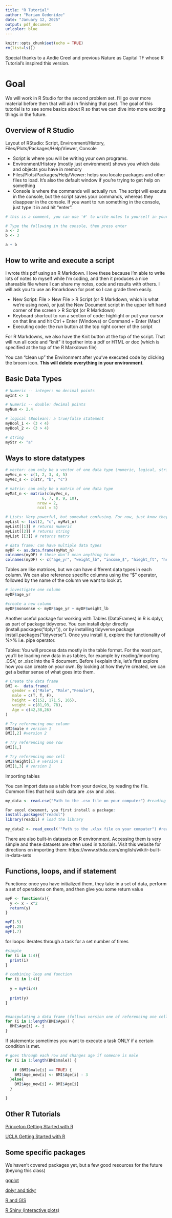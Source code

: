 ```yaml
---
title: "R Tutorial"
author: "Mariam Gedenidze"
date: "January 12, 2025"
output: pdf_document
urlcolor: blue
---
```


```r
knitr::opts_chunk$set(echo = TRUE)
rm(list=ls())
```
Special thanks to a Andie Creel and previous Nature as Capital TF whose R Tutorial's inspired this version.


# Goal
We will work in R Studio for the second problem set. I'll go over more material before then that will aid in finishing that pset. The goal of this tutorial is to see some basics about R so that we can dive into more exciting things in the future. 

## Overview of R Studio 
Layout of RStudio: Script, Environment/History, Files/Plots/Packages/Help/Viewer, Console

- Script is where you will be writing your own programs.
- Environment/History (mostly just environment) shows you which data and objects you have in memory
- Files/Plots/Packages/Help/Viewer: helps you locate packages and other files to load. It’s also the default window if you’re trying to get help on something
- Console is where the commands will actually run. The script will execute in the console, but the script saves your commands, whereas they disappear in the console. If you want to run something in the console, just type it in and hit “enter”. 

```r
# this is a comment, you can use '#' to write notes to yourself in your code 

# Type the following in the console, then press enter 
a <- 2
b <- 3

a + b

```


## How to write and execute a script

I wrote this pdf using an R Markdown. I love these because I'm able to write lots of notes to myself while I'm coding, and then it produces a nice shareable file where I can share my notes, code and results with others. I will ask you to use an Rmarkdown for pset so I can grade them easily.

- New Script: File > New File > R Script (or R Markdown, which is what we're using now), or just the New Document script in the upper left hand corner of the screen > R Script (or R Markdown)
-	Keyboard shortcut to run a section of code: highlight or put your cursor on that line and hit Ctrl + Enter (Windows) or Command + Enter (Mac)
- Executing code: the run button at the top right corner of the script 

For R Markdowns, we also have the Knit button at the top of the script. That will run all code and "knit" it together into a pdf or HTML or doc (which is specified at the top of the R Markdown file)


You can "clean up" the Environment after you've executed code by clicking the broom icon. **This will delete everything in your environment**.

## Basic Data Types

```r
# Numeric -- integer: no decimal points
myInt <- 1

# Numeric -- double: decimal points
myNum <- 2.4

# logical (Boolean): a true/false statement
myBool_1 <- (3 < 4)
myBool_2 <- (3 > 4)

# string 
myStr <- "a"

```

## Ways to store datatypes 

```r
# vector: can only be a vector of one data type (numeric, logical, string)
myVec_n <- c(1, 2, 3, 4, 5)
myVec_s <- c(str, "b", "c")

# matrix: can only be a matrix of one data type
myMat_n <- matrix(c(myVec_n, 
                6, 7, 8, 9, 10), 
              nrow = 2, 
              ncol = 5)

# Lists: Very powerful, but somewhat confusing. For now, just know they exist
myList <- list(2, "c", myMat_n)
myList[[1]] # returns numeric 
myList[[2]] # returns string
myList [[3]] # returns matrx

# data frame: can have multiple data types  
myDF <- as.data.frame(myMat_n)
colnames(myDF) # these don't mean anything to me 
colnames(myDF) <- c("age_yr", "weight_lb", "income_$", "hieght_ft", "height_in")

```

Tables are like matrices, but we can have different data types in each column. We can also reference specific columns using the “$” operator, followed by the name of the column we want to look at.

```r
# investigate one column 
myDF$age_yr

#create a new column 
myDF$nonsense <- myDF$age_yr + myDF$weight_lb

```

Another useful package for working with Tables (DataFrames) in R is dplyr, as part of package tidyverse. You can install dplyr directly (install.packages("dplyr")), or by installing tidyverse package install.packages("tidyverse").
Once you install it, explore the functionality of %>% i.e. pipe operator.

Tables:
You will process data mostly in the table format. For the most part, you’ll be loading new data in as tables, for example by reading/importing .CSV, or .xlsx into the R document. Before I explain this, let's first explore how you can create on your own. By looking at how they’re created, we can get a better sense of what goes into them.

```r
# Create the data frame
BMI <- 	data.frame(
   gender = c("Male", "Male","Female"), 
   male = c(T, T, F),
   height = c(152, 171.5, 165), 
   weight = c(81,93, 78),
   Age = c(42,38,26)
)

# Try referencing one column
BMI$male # version 1
BMI[,2] #version 2

# Try referencing one row 
BMI[1,]

# Try referencing one cell
BMI$height[1] # version 1
BMI[1,3] # version 2


```
Importing tables

You can import data as a table from your device, by reading the file. Common files that hold such data are .csv and .xlxs. 

```r

my_data <- read.csv("Path to the .csv file on your computer") #reading a csv file

For excel document, you first install a package:
install.packages("readxl")
library(readxl) # load the library
 
my_data2 <- read_excel('"Path to the .xlsx file on your computer") #reading an .xlxs file 

```
There are also built-in  datasets on R environment. Accessing them is very simple and these datasets are often used in tutorials. 
Visit this website for directions on importing them: https://www.sthda.com/english/wiki/r-built-in-data-sets 


## Functions, loops, and if statement

Functions: once you have initialized them, they take in a set of data, perform a set of operations on them, and then give you some return value

```r

myF <- function(x){
  y <- x - x^2
  return(y)
}

myF(.5)
myF(.25)
myF(.7)

```

for loops: iterates through a task for a set number of times 

```r

#simple 
for (i in 1:4){
  print(i)
}

# combining loop and function  
for (i in 1:4){
  
  y = myF(i/4)
  
  print(y)
}


#manipulating a data frame (follows version one of referencing one cell above)
for (i in 1:length(BMI$Age)) {
  BMI$Age[i] <- i
}
```

If statements: sometimes you want to execute a task ONLY if a certain condition is met. 

```r
# goes through each row and changes age if someone is male
for (i in 1:length(BMI$male)) {
 
   if (BMI$male[i] == TRUE) {
    BMI$Age_new[i] <- BMI$Age[i] - 3
  }else{
    BMI$Age_new[i] <- BMI$Age[i]
  }

}

```

## Other R Tutorials

[Princeton Getting Started with R](https://dss.princeton.edu/training/)

[UCLA Getting Started with R](https://stats.oarc.ucla.edu/stat/data/intro_r/intro_r_interactive_flat.html)


## Some specific packages
We haven't covered packages yet, but a few good resources for the future (beyong this class)

[ggplot](http://zevross.com/blog/2014/08/04/beautiful-plotting-in-r-a-ggplot2-cheatsheet-3/)

[dplyr and tidyr](https://www.rstudio.com/wp-content/uploads/2015/02/data-wrangling-cheatsheet.pdf)

[R and GIS](https://cran.r-project.org/web/views/Spatial.html)

[R Shiny (interactive plots)](https://shiny.rstudio.com/gallery/)

